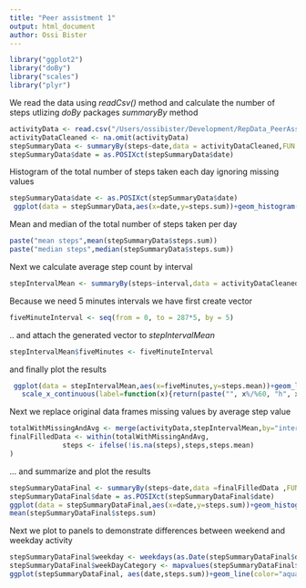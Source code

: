 ```yaml
---
title: "Peer assistment 1"
output: html_document
author: Ossi Bister
---
```

```r
library("ggplot2")
library("doBy")
library("scales")
library("plyr")
```

We read the data using *readCsv()* method and calculate the number of steps
utlizing 
*doBy* packages *summaryBy* method

```r
activityData <- read.csv("/Users/ossibister/Development/RepData_PeerAssessment1/activity.csv")
activityDataCleaned <- na.omit(activityData)
stepSummaryData <- summaryBy(steps~date,data = activityDataCleaned,FUN = sum)
stepSummaryData$date = as.POSIXct(stepSummaryData$date)
```


Histogram of the total number of steps taken each day ignoring missing values

```r
stepSummaryData$date <- as.POSIXct(stepSummaryData$date)
 ggplot(data = stepSummaryData,aes(x=date,y=steps.sum))+geom_histogram(stat="identity")+scale_x_datetime(breaks = date_breaks("1 weeks"),                                                                                labels = date_format("%d/%m"))+ggtitle("Total number of steps by day\n at time period 01.10.2013-30.11.2013")
```


Mean and median of the total number of steps taken per day

```r
paste("mean steps",mean(stepSummaryData$steps.sum))
paste("median steps",median(stepSummaryData$steps.sum))
```

Next we calculate average step count by interval


```r
stepIntervalMean <- summaryBy(steps~interval,data = activityDataCleaned,FUN = mean)
```
Because we need 5 minutes intervals we have first create vector
```r
fiveMinuteInterval <- seq(from = 0, to = 287*5, by = 5)
```
.. and attach the generated vector to *stepIntervalMean*
```r
stepIntervalMean$fiveMinutes <- fiveMinuteInterval
```
and finally plot the results
```r
 ggplot(data = stepIntervalMean,aes(x=fiveMinutes,y=steps.mean))+geom_line()+
   scale_x_continuous(label=function(x){return(paste("", x%/%60, "h", x%%60))})+ggtitle("Activity during date")+xlab("Hour")
```


Next we replace original data frames missing values by average step value
```r
totalWithMissingAndAvg <- merge(activityData,stepIntervalMean,by="interval")
finalFilledData <- within(totalWithMissingAndAvg,
             steps <- ifelse(!is.na(steps),steps,steps.mean)
)
```
... and summarize and plot the results
```r
stepSummaryDataFinal <- summaryBy(steps~date,data =finalFilledData ,FUN = sum)
stepSummaryDataFinal$date = as.POSIXct(stepSummaryDataFinal$date)
ggplot(data = stepSummaryDataFinal,aes(x=date,y=steps.sum))+geom_histogram(stat="identity")+scale_x_datetime(breaks = date_breaks("1 weeks"),                                                                                labels = date_format("%d/%m"))+ggtitle("Total number of steps by day\n at time period 01.10.2013-30.11.2012")
mean(stepSummaryDataFinal$steps.sum)
```
Next we plot to panels to demonstrate differences between weekend and weekday activity 
```r
stepSummaryDataFinal$weekday <- weekdays(as.Date(stepSummaryDataFinal$date))
stepSummaryDataFinal$weekDayCategory <- mapvalues(stepSummaryDataFinal$weekday, from=c("Monday","Tuesday","Wednesday","Thursday","Friday","Saturday","Sunday"), to=c("Weekday","Weekday","Weekday","Weekday","Weekday","Weekend","Weekend"))
ggplot(stepSummaryDataFinal, aes(date,steps.sum))+geom_line(color="aquamarine4")+facet_wrap(~weekDayCategory, nrow=2)
```
